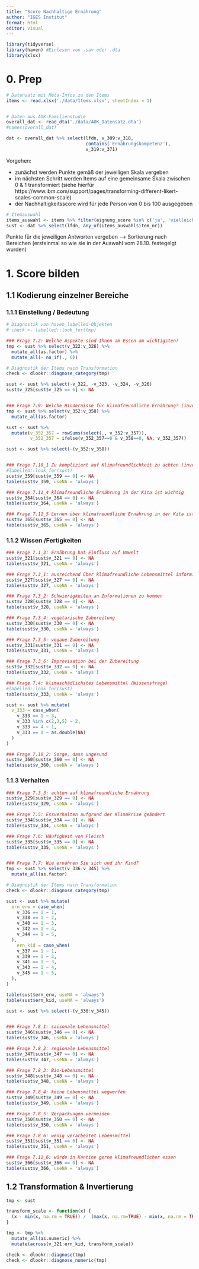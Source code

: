 ```yaml
---
title: "Score Nachhaltige Ernährung"
author: "IGES Institut"
format: html
editor: visual
---
```


```r
library(tidyverse)
library(haven) #Einlesen von .sav oder .dta
library(xlsx)
```


# 0. Prep

```r
# Datensatz mit Meta-Infos zu den Items
items <- read.xlsx('./data/Items.xlsx', sheetIndex = 1)


# Daten aus AOK-Familienstudie
overall_dat <- read_dta('./data/AOK_Datensatz.dta')
#names(overall_dat)

dat <- overall_dat %>% select(lfdn, v_309:v_318, 
                              contains('Ernährungskompetenz'), 
                              v_319:v_371)
```

Vorgehen: 

* zunächst werden Punkte gemäß der jeweiligen Skala vergeben
* im nächsten Schritt werden Items auf eine gemeinsame Skala zwischen 0 & 1 transformiert (siehe hierfür https://www.ibm.com/support/pages/transforming-different-likert-scales-common-scale)
* der Nachhaltigkeitsscore wird für jede Person von 0 bis 100 ausgegeben


```r
# Itemauswahl
items_auswahl <- items %>% filter(eignung_score %in% c('ja', 'vielleicht')) %>% na.omit()
sust <- dat %>% select(lfdn, any_of(items_auswahl$item_nr))
```


Punkte für die jeweiligen Antworten vergeben --> Sortierung nach Bereichen (ersteinmal so wie sie in der Auswahl vom 28.10. festegelgt wurden)


# 1. Score bilden

## 1.1 Kodierung einzelner Bereiche

### 1.1.1 Einstellung / Bedeutung

```r
# Diagnostik von haven_labelled-Objekten
# check <- labelled::look_for(tmp)

### Frage 7.2: Welche Aspekte sind Ihnen am Essen am wichtigsten?
tmp <- sust %>% select(v_322:v_326) %>% 
  mutate_all(as.factor) %>% 
  mutate_all(~ na_if(., 6))

# Diagnostik der Items nach Transformation
check <- dlookr::diagnose_category(tmp)

sust <- sust %>% select(-v_322, -v_323, -v_324, -v_326)
sust$v_325[sust$v_325 == 6] <- NA


### Frage 7.9: Welche Hindernisse für klimafreundliche Ernährung? (invertiert)
tmp <- sust %>% select(v_352:v_358) %>% 
  mutate_all(as.factor)

sust <- sust %>% 
  mutate(v_352_357 = rowSums(select(., v_352:v_357)),
         v_352_357 = ifelse(v_352_357==0 & v_358==0, NA, v_352_357))

sust <- sust %>% select(-(v_352:v_358))


### Frage 7.10_1 Zu kompliziert auf Klimafreundlichkeit zu achten (invertiert)
#labelled::look_for(sust)
sust$v_359[sust$v_359 == 0] <- NA
table(sust$v_359, useNA = 'always')

### Frage 7.11_4 klimafreundliche Ernährung in der Kita ist wichtig
sust$v_364[sust$v_364 == 0] <- NA
table(sust$v_364, useNA = 'always')

### Frage 7.11_5 Lernen über klimafreundliche Ernährung in der Kita ist wichtig
sust$v_365[sust$v_365 == 0] <- NA
table(sust$v_365, useNA = 'always')
```

### 1.1.2 Wissen /Fertigkeiten
```r
### Frage 7.1_3: Ernährung hat Einfluss auf Umwelt
sust$v_321[sust$v_321 == 0] <- NA
table(sust$v_321, useNA = 'always')

### Frage 7.3_1: ausreichend über klimafreundliche Lebensmittel informiert
sust$v_327[sust$v_327 == 0] <- NA
table(sust$v_327, useNA = 'always')

### Frage 7.3_2: Schwierigkeiten an Informationen zu kommen
sust$v_328[sust$v_328 == 0] <- NA
table(sust$v_328, useNA = 'always')

### Frage 7.3_4: vegetarische Zubereitung
sust$v_330[sust$v_330 == 0] <- NA
table(sust$v_330, useNA = 'always')

### Frage 7.3_5: vegane Zubereitung
sust$v_331[sust$v_331 == 0] <- NA
table(sust$v_331, useNA = 'always')

### Frage 7.3_6: Improvisation bei der Zubereitung
sust$v_332[sust$v_332 == 0] <- NA
table(sust$v_332, useNA = 'always')

### Frage 7.4: klimaschädlichstes Lebensmittel (Wissensfrage)
#labelled::look_for(sust)
table(sust$v_333, useNA = 'always')

sust <- sust %>% mutate(
  v_333 = case_when(
    v_333 == 1 ~ 3, 
    v_333 %in% c(2,3,5) ~ 2, 
    v_333 == 4 ~ 1, 
    v_333 == 0 ~ as.double(NA)
  )
)

### Frage 7.10_2: Sorge, dass ungesund
sust$v_360[sust$v_360 == 0] <- NA
table(sust$v_360, useNA = 'always')
```



### 1.1.3 Verhalten
```r
### Frage 7.3_3: achten auf klimafreundliche Ernährung
sust$v_329[sust$v_329 == 0] <- NA
table(sust$v_329, useNA = 'always')

### Frage 7.5: Essverhalten aufgrund der Klimakrise geändert
sust$v_334[sust$v_334 == 0] <- NA
table(sust$v_334, useNA = 'always')

### Frage 7.6: Häufigkeit von Fleisch
sust$v_335[sust$v_335 == 0] <- NA
table(sust$v_335, useNA = 'always')


### Frage 7.7: Wie ernähren Sie sich und ihr Kind?
tmp <- sust %>% select(v_336:v_345) %>% 
  mutate_all(as.factor) 

# Diagnostik der Items nach Transformation
check <- dlookr::diagnose_category(tmp)

sust <- sust %>% mutate(
  ern_erw = case_when(
    v_336 == 1 ~ 1,
    v_338 == 1 ~ 2,
    v_340 == 1 ~ 3,
    v_342 == 1 ~ 4,
    v_344 == 1 ~ 5,
  ), 
    ern_kid = case_when(
    v_337 == 1 ~ 1,
    v_339 == 1 ~ 2,
    v_341 == 1 ~ 3,
    v_343 == 1 ~ 4,
    v_345 == 1 ~ 5,
  ),
)

table(sust$ern_erw, useNA = 'always')
table(sust$ern_kid, useNA = 'always')

sust <- sust %>% select(-(v_336:v_345))


### Frage 7.8_1: saisonale Lebensmittel
sust$v_346[sust$v_346 == 0] <- NA
table(sust$v_346, useNA = 'always')

### Frage 7.8_2: regionale Lebensmittel
sust$v_347[sust$v_347 == 0] <- NA
table(sust$v_347, useNA = 'always')

### Frage 7.8_3: Bio-Lebensmittel
sust$v_348[sust$v_348 == 0] <- NA
table(sust$v_348, useNA = 'always')

### Frage 7.8_4: keine Lebensmittel wegwerfen
sust$v_349[sust$v_349 == 0] <- NA
table(sust$v_349, useNA = 'always')

### Frage 7.8_5: Verpackungen vermeiden
sust$v_350[sust$v_350 == 0] <- NA
table(sust$v_350, useNA = 'always')

### Frage 7.8_6: wenig verarbeitet Lebensmittel
sust$v_351[sust$v_351 == 0] <- NA
table(sust$v_351, useNA = 'always')

### Frage 7.11_6: würde in Kantine gerne klimafreundlicher essen
sust$v_366[sust$v_366 == 0] <- NA
table(sust$v_366, useNA = 'always')
```


## 1.2 Transformation & Invertierung
```r
tmp <- sust

transform_scale <- function(x) {
  (x - min(x, na.rm = TRUE)) /  (max(x, na.rm=TRUE) - min(x, na.rm = TRUE))
}

tmp <- tmp %>% 
  mutate_all(as.numeric) %>% 
  mutate(across(v_321:ern_kid, transform_scale))

check <- dlookr::diagnose(tmp)
check <- dlookr::diagnose_numeric(tmp)
```
